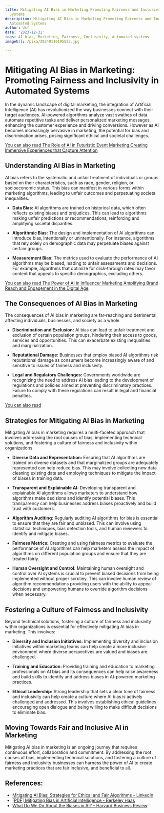 ```yaml
---
title: Mitigating AI Bias in Marketing Promoting Fairness and Inclusivity in Automated
  Systems
description: Mitigating AI Bias in Marketing Promoting Fairness and Inclusivity in
  Automated Systems
author: Usf
date: '2023-12-31'
tags: AI bias, Marketing, Fairness, Inclusivity, Automated systems
imageUrl: /pixa/20240116195532.jpg

---
```

# Mitigating AI Bias in Marketing: Promoting  Fairness and Inclusivity in Automated Systems

In the  dynamic landscape of digital  marketing, the integration  of Artificial  Intelligence (AI) has revolutionized the way businesses connect with their  target audiences. AI-powered algorithms analyze  vast swathes of data automate repetitive tasks and deliver personalized  marketing messages, enhancing the customer experience and driving conversions. However as AI becomes increasingly pervasive in marketing, the potential for bias and discrimination arises, posing significant ethical and  societal challenges.

[You can also read The Role of AI in Futuristic Event Marketing Creating Immersive Experiences that Capture Attention](The%20Role%20of%20AI%20in%20Futuristic%20Event%20Marketing%20Creating%20Immersive%20Experiences%20that%20Capture%20Attention)


## Understanding AI Bias in Marketing

AI bias refers to  the systematic and unfair treatment of individuals or groups based on their characteristics,  such as race, gender, religion, or socioeconomic status. This bias  can manifest in various forms within marketing algorithms, leading to unfair outcomes and perpetuating societal inequalities.

* **Data Bias:** AI  algorithms are trained on  historical data, which often reflects existing biases and  prejudices. This can lead to algorithms making unfair predictions or recommendations, reinforcing and  amplifying societal  disparities.

* **Algorithmic Bias:** The  design and implementation  of AI  algorithms can  introduce bias,  intentionally or unintentionally. For instance, algorithms that  rely  solely on demographic data may perpetuate biases against  certain  groups.

* **Measurement Bias:** The metrics used to evaluate the performance  of AI algorithms may be biased, leading to unfair assessments  and decisions. For example, algorithms that optimize for click-through rates may favor content that appeals  to specific demographics, excluding others.

[You can also  read The Power of AI in Influencer Marketing Amplifying Brand Reach and Engagement in the  Digital Age](The%20Power%20of%20AI%20in%20Influencer%20Marketing%20Amplifying%20Brand%20Reach%20and%20Engagement%20in%20the%20Digital%20Age)


## The Consequences of AI Bias  in Marketing

The consequences of AI bias in  marketing are far-reaching and detrimental, affecting  individuals, businesses, and society as a whole.

* **Discrimination and Exclusion:** AI bias can  lead to unfair treatment and exclusion  of certain population  groups, hindering their access to goods, services and  opportunities. This can exacerbate existing inequalities and marginalization.

* **Reputational Damage:**  Businesses  that employ biased AI algorithms risk reputational damage as consumers become increasingly aware  of and sensitive to issues of  fairness and inclusivity.

* **Legal and Regulatory Challenges:** Governments worldwide are recognizing the need to address AI bias leading to the development of regulations and policies aimed  at preventing discriminatory practices. Failure to comply with these regulations can result in legal and  financial penalties.

[You can  also read ]()


## Strategies for Mitigating AI Bias in Marketing

Mitigating AI bias in  marketing  requires a multi-faceted approach that involves addressing the root causes of bias, implementing technical  solutions, and fostering  a culture of fairness and inclusivity within organizations.

* **Diverse Data and Representation:** Ensuring that AI algorithms are trained on diverse datasets and that marginalized groups are adequately represented can help reduce bias. This may involve collecting new data cleaning existing data and  employing  techniques to mitigate the impact of biases in training  data.

*  **Transparent and Explainable AI:** Developing transparent and explainable AI algorithms allows marketers to understand  how algorithms make decisions and identify potential biases. This transparency can help businesses address biases proactively and build trust with customers.

* **Algorithm Auditing:** Regularly auditing AI algorithms for bias is essential to ensure that they are  fair and unbiased. This can involve using statistical techniques, bias  detection tools, and human reviewers  to identify and mitigate  biases.

* **Fairness Metrics:** Creating and using fairness metrics to evaluate the performance of AI algorithms can help marketers assess the impact of algorithms on different population groups and ensure that they are treated fairly.

* **Human Oversight and  Control:** Maintaining  human oversight and control over AI systems is  crucial to prevent biased decisions from being implemented without proper scrutiny. This can involve human review of algorithm recommendations providing users with the ability  to appeal decisions and empowering humans to override algorithm decisions when necessary.

## Fostering a Culture of Fairness and Inclusivity

Beyond technical solutions, fostering a culture  of fairness and inclusivity within organizations is essential for effectively mitigating AI bias in marketing. This involves:

* **Diversity and Inclusion Initiatives:** Implementing diversity and inclusion initiatives  within marketing teams can help create a more inclusive environment where diverse perspectives are valued  and biases are challenged.

* **Training and Education:** Providing training and education to marketing professionals on AI bias  and its consequences can help raise awareness and build skills to identify and address biases in AI-powered marketing practices.

* **Ethical Leadership:** Strong leadership that sets a clear tone of fairness and inclusivity  can help  create  a culture where AI bias  is actively challenged and addressed. This involves establishing ethical guidelines encouraging open dialogue and being willing to make difficult decisions  to  eliminate bias.

## Moving Towards Fair and Inclusive AI  in Marketing

Mitigating AI bias  in marketing  is an  ongoing  journey that requires continuous  effort,  collaboration and commitment. By addressing the root causes of bias, implementing technical solutions, and fostering a culture of fairness and inclusivity businesses can harness the power of AI to create marketing  practices that are fair inclusive, and beneficial  to all.

## References:
- [Mitigating AI Bias: Strategies for Ethical and Fair Algorithms - LinkedIn](https://www.linkedin.com/pulse/mitigating-ai-bias-strategies-ethical-fair-algorithms-dinesh-c-qeg2c)
- [[PDF] Mitigating Bias in Artificial Intelligence - Berkeley Haas](https://haas.berkeley.edu/wp-content/uploads/UCB_Playbook_R10_V2_spreads2.pdf)
- [What Do We Do About the Biases in AI? - Harvard Business Review](https://hbr.org/2019/10/what-do-we-do-about-the-biases-in-ai)
